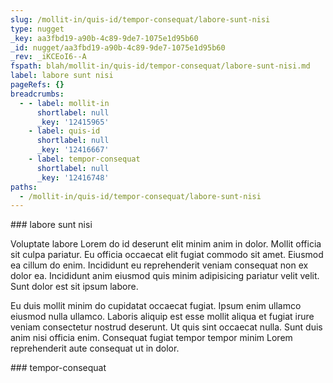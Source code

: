 ```yaml
---
slug: /mollit-in/quis-id/tempor-consequat/labore-sunt-nisi
type: nugget
_key: aa3fbd19-a90b-4c89-9de7-1075e1d95b60
_id: nugget/aa3fbd19-a90b-4c89-9de7-1075e1d95b60
_rev: _iKCEoI6--A
fspath: blah/mollit-in/quis-id/tempor-consequat/labore-sunt-nisi.md
label: labore sunt nisi
pageRefs: {}
breadcrumbs:
  - - label: mollit-in
      shortlabel: null
      _key: '12415965'
    - label: quis-id
      shortlabel: null
      _key: '12416667'
    - label: tempor-consequat
      shortlabel: null
      _key: '12416748'
paths:
  - /mollit-in/quis-id/tempor-consequat/labore-sunt-nisi
---
```


<NuggetArea>
<Nugget slug="/mollit-in/quis-id/tempor-consequat/labore-sunt-nisi" type="nugget" _key="aa3fbd19-a90b-4c89-9de7-1075e1d95b60" _id="nugget/aa3fbd19-a90b-4c89-9de7-1075e1d95b60" _rev="_iKCEoI6--A" fspath="blah/mollit-in/quis-id/tempor-consequat/labore-sunt-nisi.md" label="labore sunt nisi" paths="/mollit-in/quis-id/tempor-consequat/labore-sunt-nisi">
<NuggetBody>
### labore sunt nisi

Voluptate labore Lorem do id deserunt elit minim anim in dolor. Mollit officia sit culpa pariatur. Eu officia occaecat elit fugiat commodo sit amet. Eiusmod ea cillum do enim. Incididunt eu reprehenderit veniam consequat non ex dolor ea. Incididunt anim eiusmod quis minim adipisicing pariatur velit velit. Sunt dolor est sit ipsum labore.

Eu duis mollit minim do cupidatat occaecat fugiat. Ipsum enim ullamco eiusmod nulla ullamco. Laboris aliquip est esse mollit aliqua et fugiat irure veniam consectetur nostrud deserunt. Ut quis sint occaecat nulla. Sunt duis anim nisi officia enim. Consequat fugiat tempor tempor minim Lorem reprehenderit aute consequat ut in dolor.

</NuggetBody>
<Breadcrumbs>
<Crumbs>
<Crumb _key="12415965" label="mollit-in" /><Crumb _key="12416667" label="quis-id" /><Crumb _key="12416748" label="tempor-consequat" />
</Crumbs>
</Breadcrumbs>
</Nugget>

<NuggetsInbound>
</NuggetsInbound>
<NuggetsOutbound>
</NuggetsOutbound>
</NuggetArea>
<PassagesInbound>
<Passage direction="inbound" type="passage" _key="12416748" _id="passage/12416748" _rev="_iKCEoI2--A" label="tempor-consequat" passage="tempor-consequat" fspath="blah/mollit-in/quis-id/tempor-consequat" paths="/mollit-in/quis-id/tempor-consequat" slug="/mollit-in/quis-id/tempor-consequat">
<NuggetBody>
### tempor-consequat

</NuggetBody>
<Breadcrumbs>
<Crumbs>
<Crumb _key="12415965" label="mollit-in" /><Crumb _key="12416667" label="quis-id" />
</Crumbs>
</Breadcrumbs>
</Passage>

</PassagesInbound>
<PassagesOutbound>
</PassagesOutbound>